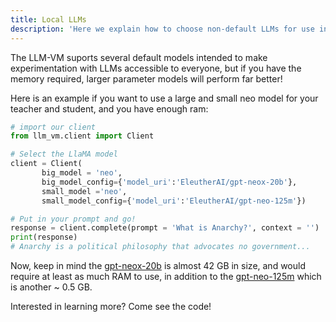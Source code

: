 ```yaml
---
title: Local LLMs
description: 'Here we explain how to choose non-default LLMs for use in the LLM-VM'
---
```


The LLM-VM suports several default models intended to make experimentation with LLMs accessible to everyone, but if you have the memory required, larger parameter models will perform far better!

Here is an example if you want to use a large and small neo model for your teacher and student, and you have enough ram:
```python Loading Non-default models
# import our client
from llm_vm.client import Client

# Select the LlaMA model
client = Client(
       big_model = 'neo',
       big_model_config={'model_uri':'EleutherAI/gpt-neox-20b'}, 
       small_model ='neo',
       small_model_config={'model_uri':'EleutherAI/gpt-neo-125m'})

# Put in your prompt and go!
response = client.complete(prompt = 'What is Anarchy?', context = '')
print(response)
# Anarchy is a political philosophy that advocates no government...
```
Now, keep in mind the [gpt-neox-20b](https://huggingface.co/EleutherAI/gpt-neox-20b) is almost 42 GB in size, and would require at least as much RAM to use, in addition to the [gpt-neo-125m](https://huggingface.co/EleutherAI/gpt-neo-125m) which is another ~ 0.5 GB.

<Card
    title="Visit our Github Repo"
    icon="pen-to-square"
    href="https://github.com/anarchy-ai/llm-vm"
    >
    Interested in learning more? Come see the code!
</Card>